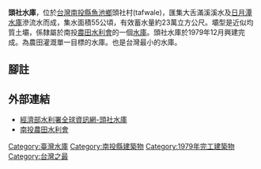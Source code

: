 {{Otheruses|日月潭|subject=位於[[臺灣|臺灣]][[南投縣|南投縣]][[魚池鄉_(臺灣)|魚池鄉]]頭社盆地的[[水庫|水庫]]|other=日月潭的頭社壩}}

{{Infobox Dam
| name               = 頭社水庫
| official_name      = 頭社水庫
| image              = File:Tosushe_Reservoir_頭社水庫_-_panoramio.jpg
| image_size         = 
| image_caption      = 
| image_alt          = 
| location_map       = Taiwan
| location_map_width = 
| location_map_text  = 
| lat_d              = 23
| lat_m              = 50
| lat_s              = 12
| lat_NS             = N
| long_d             = 120
| long_m             = 53
| long_s             = 48
| long_EW            = E
| coordinates_type   = type:landmark
| coordinates_display= inline,title
| coordinates_ref    = 
|crosses             = 
| spillways          = 
| spillway_type      = Gated overflow, service 
| spillway_capacity  = 
|reservoir           = 頭社水庫
| status             = O
|country             ={{ROC}}
|locale              = [[南投縣|南投縣]][[魚池鄉_(臺灣)|魚池鄉]]魚池村
|constructor         = 
|owner               = 
|developer           = [[台灣省政府|台灣省政府]]水利局
|maint               = 南投農田水利會
|type                = 均質土壩
|length              = {{convert|64|m|ft|0|abbr=off}}
|height              = {{convert|12|m|ft|0|abbr=off}}
|crest_width         = {{convert|8|m|ft|0|abbr=off}}
|crest_elevation     = {{convert|670|m|ft|0|abbr=off}}
|volume              = 35,000立方公尺
|began               = 1978年
|open                = 1979年12月
|cost                = [[新台幣|新台幣]]1658萬元<ref>水利五十年紀念專輯，臺灣省政府水利處編，1997年出版。</ref>
|reservoir_capacity  = 26.2萬立方公尺
|active_capacity     = 22.4萬立方公尺
|reservoir_catchment = 55公頃（0.55平方公里）
|reservoir_surface   = 4.9公頃（0.049平方公里）
|reservoir_elevation = {{convert|668|m|ft|0|abbr=off}}
|reservoir_max_depth = 
|bridge_carries      =
|bridge_width        =
|bridge_clearance    =
|bridge_traffic      =
|bridge_toll         = 
|bridge_id           =
|map_cue             =
|map_image_full      =
|map_text            =
|turbines            = 
|hydraulic_head      = 
|installed_capacity  = 
|max_planned_cap     = 
|capacity_factor     = 
|average_annual_gen  = 
|net_generation      = 
| website            = 
| as_of              = 2013年12月
}}
'''頭社水庫'''，位於[[台灣|台灣]][[南投縣|南投縣]][[魚池鄉_(臺灣)|魚池鄉]]頭社村(tafwale)，匯集大舌滿溪溪水及[[日月潭水庫|日月潭水庫]]滲流水而成，集水面積55公頃，有效蓄水量約23萬立方公尺。壩型是近似均質土壩，係隸屬於南投[[農田水利會|農田水利會]]的一個[[水庫|水庫]]。頭社水庫於1979年12月興建完成。為農田灌溉單一目標的水庫。也是台灣最小的水庫。

==腳註==
{{reflist}}

==外部連結==
{{commons category|Toushe Reservoir}}
*[https://web.archive.org/web/20121127222519/http://www.wra.gov.tw/ct.asp?xItem=12636&ctNode=3136&comefrom=lp 經濟部水利署全球資訊網-頭社水庫]{{zh-tw}}
*[http://www.ntfia.gov.tw/ 南投農田水利會] {{Wayback|url=http://www.ntfia.gov.tw/ |date=20210506180724 }}{{zh-tw}}

{{台灣水庫}}
{{濁水溪}}

[[Category:臺灣水庫|Category:臺灣水庫]]
[[Category:南投縣建築物|Category:南投縣建築物]]
[[Category:1979年完工建築物|Category:1979年完工建築物]]
[[Category:台灣之最|Category:台灣之最]]
{{taiwan-stub}}